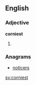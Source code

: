 ==English==

===Adjective===
'''corniest'''

# {{superlative of|corny}}

===Anagrams===
* [[noticers#English|noticers]]

[[sv:corniest]]